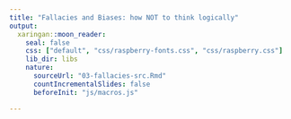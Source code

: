 ```yaml
---
title: "Fallacies and Biases: how NOT to think logically"
output:
  xaringan::moon_reader:
    seal: false
    css: ["default", "css/raspberry-fonts.css", "css/raspberry.css"]
    lib_dir: libs
    nature:
      sourceUrl: "03-fallacies-src.Rmd"
      countIncrementalSlides: false
      beforeInit: "js/macros.js"

---
```

